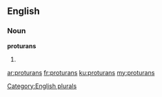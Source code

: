 ==English==

===Noun===
'''proturans'''

# {{plural of|proturan}}

[[Category:English plurals]]

[[ar:proturans]]
[[fr:proturans]]
[[ku:proturans]]
[[my:proturans]]